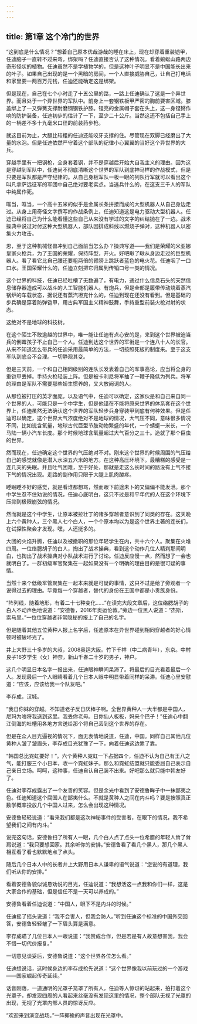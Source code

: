 ```yaml
---
---
---
```

title: 第1章 这个冷门的世界
---



“这到底是什么情况？”想着自己原本优哉游哉的睡在床上，现在却穿着重装铠甲，任迪脑子一直转不过来弯，绑架吗？任迪直接否认了这种情况。看着蜿蜒山路两边奇形怪状的植物。任迪虽然不是学植物学的，但是这种叶子明显不是中国能长出来的叶子。如果自己出现的是一个黑暗的房间，一个人直接威胁自己，让自己打电话和家里要一两百万元钱，任迪还能确定这是绑架。

但是现在，自己在七个小时走了十五公里的路，一路上任迪确认了这是一个异世界。而且处于一个异世界的军队中。前身上一套钢铁板甲严密的胸前要害区域。膝盖绑上了一又弹簧支撑耐磨钢钢铁护膝。锃亮的金属帽子套在头上，这一身铿锵作响的防护装备，任迪初步的估计了一下，至少二十公斤。当然这还不包括自己手上的一柄差不多十九毫米口径的前装药步枪。

就这目前为止，大腿比较粗的任迪还能咬牙支撑的住。尽管现在双脚已经磨出了大量的水泡。但是任迪依然严守着这个部队的纪律小心翼翼的当好这个异世界的大兵。

穿越手里有一把钢枪，全身套着钢，并不是穿越后开始大自我主义的理由。因为这是穿越到军队中，任迪尚不彻底清晰这个世界的军队到底神马样的作战模式，但是只要是军队都是严守纪律的。从自己身板军队一板一眼的列队行军就可以看出这个叫凡拿萨远征军的军团中自己绝对要老实点。当逃兵什么的，在这支三千人的军队中纯属作死。

哐当，哐当，一个高十五米的似乎是金属长条拼接而成的大型机器人从自己身边走过。从身上用奇怪文字撰写的作战条例上，任迪知道这是电力驱动大型机器人。任迪已经将自己为什么能看懂这些自己从来没有学过的文字的纠结抛在了一边。战术操典中说过对付这种大型机器人，部队因排成斜线以燃烧子弹对，这种机器人以密集火力攻击。

恩，至于这种机械怪兽冲到自己面前当怎么办？操典写道——我们是荣耀的米亚娜皇家火枪兵，为了王国的荣耀，保持阵型，开火。好吧瞅了瞅从身边走过的巨型机器人。看了看它比自己腰还要粗两倍的臂膀上跳跃者蓝色的电火花。任迪咽了一口口水。王国荣耀什么的，任迪立刻把它归属到传销口号一类的情况。

这个世界的科技，任迪已经吐槽了无数遍了，有电力，通过什么信息石头的天然信息储存器造成可以战斗的人工智能机器人。有炮兵，但是全部是履带传动烧着蒸汽锅炉的车载状态，据说还有蒸汽坦克什么的，任迪到现在还没有看到。但是基础的步兵确是穿着防弹铠甲，用古典军国主义精神鼓舞，手持重型前装火枪对射的状态。

这绝对不是地球的科技树。

在这个陌生不敢逾越的世界中，唯一能让任迪有点心安的是，来到这个世界被迫当兵的倒霉孩子不止自己一个人。任迪到达这个世界的军衔是一个连八十人的长官。从来不知道怎么带兵的任迪采用最简单的方法，一切按照死板的制度来。至于这支军队到底合不合理。一切静观其变。

但是三天前，一个和自己相同级别的连队长发表着自己的军事高论，应当将全身的重铠甲丢掉。手持火枪轻装上阵。但是被卡利尼将军抽了一鞭子降低为列兵。将军的理由是军队不需要那些娇生惯养的，又大放阙词的人。

从那位被打压的英才面庞，以及语气中，任迪可以确定，这家伙是和自己来自同一个世界的人，可能只是一个中学生，但是他错在不能将原来世界的体系套在这个世界上，任迪虽然无法确认这个世界的军队轻步兵身穿装甲到底有何种效果。但是任迪可以确定，这个世界大气浓度绝对不是地球的情况，大气压不同，意味很多情况不同，比如说含氧量，地球古代巨型节肢动物繁盛的年代，一个蜻蜓一米长，一个马陆一辆小汽车长度。那个时候地球含氧量超过大气百分之三十。造就了那个巨虫的世界。

然而现在，任迪确定这个世界的气压绝对不对。刚来这个世界的时候周围的气压给自己的感觉就像是潜入水深五六米的地方。在这种高压环境下。最糟糕的感受是一连几天的失眠。并且吐气困难，至于好处，那就是走这么长时间的路没有上气不接下气的情况出现。走路的副作用只限于大腿上肌肉酸疼。

睡眠睡不好的感觉，就是看谁都想骂，然而眼下前途未卜的又偏偏不能发泄。那个中学生忍不住劝说的情况，任迪心底明白，这只不过是和平年代的人在这个环境下压抑到极限崩弦的情况。

然而就是这个中学生，让原本被拉壮丁的诸多穿越者意识到了同类的存在。这天晚上六个黄种人，三个黑人七个白人，一个个原本均以为是这个世界土著的连长们，在试探性聚会才发现。嘿，人还挺多的。

大团的火焰升腾，任迪以及被撤职的那位年轻学生在内，共十六个人。聚集在火堆四周。一位络腮胡子的白人，掏出了战术操典，看到这个动作几位人精刹那间明白，也掏出了战术操典对小队战术进行了讨论。任迪反应慢一点，然而想了一会也就明白了。一群初级军官聚集在一起如果没有一个明确的理由目的是很可疑的事情。

当然十来个低级军管聚集在一起本来就是可疑的事情，这只不过是给了旁观者一个说得过去的理由。毕竟每一个穿越者，替代的身份在王国中都是小贵族身份。

“阵列线，随着地形，有着二十七种变化……”在读完大段文章后，这位络腮胡子的白人不动声色地说道：“安德鲁，2016年奥运伦敦。”旁边一位黑人说道：“杰斯，索马里。”一位位穿越者非常隐秘的报上了自己的名字。

但是随着其他五位黄种人报上名字后，任迪原本在异世界碰到相同穿越者的好心情顿时被破坏光了。

井上大野三十多岁的大叔，2008奥运大阪。竹下千祥（中二病青年），东京。中村良子16岁学生（女）神奈，新山千春二十岁的男子，神户。

这几个明显日本名字一报出来，任迪眼神瞬间呆滞了。将最后的目光看着最后一个人。发现最后一个人眼睛看着几个日本人眼中明显带着同样的呆滞。任迪心里安慰道：“应该，应该给我一个队友吧。”

李存成，汉城。

“我日你妹的穿越。不知道老子反日厌棒子啊。全世界黄种人一大半都是中国人，尼玛为啥将我送到这里。我丢你老母。日你仙人板板，妈来个巴子！”任迪心中翻江倒海的吐槽用各地方言送给那个将自己丢到这个世界的存在。

但是在众人目光逼视的情况下，面无表情地说道，任迪，中国。同样自己其他几位黄种人皱了皱眉头，李存成目光犹豫了一下，向着任迪这边靠了靠。

“韩国总比霓虹要好！”。六个黄种人霓虹一下占据四个，任迪不认为自己有王八之气，能打服三个小日本，收一个霓虹妹子。那么和霓虹结盟就只能委屈自己表示自己亲日立场。呵呵，这种事，任迪自认自己装不出来。好吧那么就只能中韩友好了。

任迪对李存成露出了一个友善的笑容。但是余光中看到了安德鲁眸子中一抹鄙夷之色。任迪知道这个腐国人在鄙夷什么。不就是黄种人之间在内斗吗？要是按照真正数学概率投放几个中国人过来，怎么会出现这种情况。

安德鲁轻轻说道：“看来我们都是这次神秘事件的受害者，在眼下的情况，我不希望我们之间有内斗。”

说完这句话，安德鲁扫了所有人一眼，几个白人点了点头一位希腊的年轻人耸了耸肩说道：“我只要想回家。其余听你的安排。”安德鲁看了看几个黑人，那几个黑人相互看了看也默默地点了点头。

随后几个日本人中的长者井上大野用日本人谦卑的语气说道：“您说的有道理，我们听从你的安排。”

看着安德鲁貌似诚恳劝说的目光，任迪说道：“我想活这一点我和你们一样，这是大家合作的基础，但是信任不是一天可以养成的。”

安德鲁看着任迪说道：“中国人，眼下不是内斗的时候。”

任迪摇了摇头说道：“我不会害人，但我会防人。”听到任迪这个标准的中国外交回答，安德鲁轻轻皱了一下眉头算是满意。

李存成瞄了几位日本人一眼说道：“我赞成合作，但是若是有人故意想害我，我会不惜一切代价报复。”

一切意见谈妥后，安德鲁说道：“这个世界各位怎么看。”

任迪想说话，这时候身边的李存成抢先说道：“这个世界像我以前玩过的一个游戏——国家崛起传奇延续。”

话音刚落，一道通明的光罩子笼罩了所有人，任迪等人惊讶的站起来，拍打着这个光罩子，却发现四周的人看起来丝毫没有发现这里的情况，整个部队无视了光罩的出现，无视了光罩内部人员的惊讶反应。

“欢迎来到演变战场。”一阵揶揄的声音出现在光罩中。
